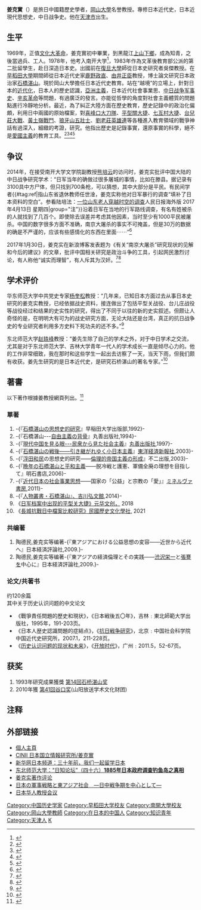 '''姜克實'''（{{bd|1953年|7月29日}}）是旅日中國籍歷史學者，[[岡山大學|岡山大學]]名誉教授。專修日本近代史，日本近現代思想史，中日战争史。他在[[天津市|天津市]]出生。

== 生平 ==
1969年，正值[[文化大革命|文化大革命]]，姜克實初中畢業，到黑龍江[[上山下鄉|上山下鄉]]，成為知青，之後當過兵、工人。1978年，他考入南开大学<ref>{{Cite web|url=http://news.nankai.edu.cn/xwzt/system/2012/05/17/000068655.shtml|title=南开大学1978级本科生校友名单|accessdate=2017-04-17|author=南开新闻网|date=2012-05-17|publisher=南开新闻网|archive-url=https://web.archive.org/web/20170417155745/http://news.nankai.edu.cn/xwzt/system/2012/05/17/000068655.shtml|archive-date=2017-04-17|dead-url=yes}}</ref>，1983年作為文革後教育部公派的第二批留學生，赴日深造日本史。出國前在[[復旦大學|復旦大學]]師從日本史研究者吳傑教授。在[[早稻田大學|早稻田大學]]期間師從日本近代史家[[鹿野政直|鹿野政直]]、[[由井正臣|由井正臣]]教授，博士論文研究日本政治家[[石橋湛山|石橋湛山]]。現於岡山大學擔任日本近代史教育。站在“越境”的立場上，針對日本的[[近代化|近代化]]，日本人的歷史認識，[[亞洲主義|亞洲主義]]，日本近代社會事業思、[[中日战争史|中日战争军事史]]、[[辛亥革命|辛亥革命]]等問題，有過廣泛的發言。亦能從哲學的角度對社會主義體質的問題點進行冷靜地分析。最近，為了糾正大陸方面在歷史教育，歷史記錄中的政治化偏頗，利用日中兩國的原始檔案，對[[喜峰口戰鬥_(抗日戰爭)|喜峰口]][[大刀隊|大刀隊]]、[[平型關大捷|平型關大捷]]、[[七亘村战斗|七亙村大捷]]、[[台兒莊大戰|台兒莊大戰]]、[[黃土嶺戰鬥|黃土嶺戰鬥]]、[[狼牙山五壯士|狼牙山五壯士]]、[[劉老莊英雄連|劉老莊英雄連]]等各種進入教育領域的戰爭神話有過深入，細緻的考證，研究。他指出歷史是記錄事實，還原事實的科學，絕不是[[愛國主義|愛國主義]]的教育工具。<ref>{{Cite web|url=http://www.let.okayama-u.ac.jp/wordpress/wp-content/uploads/2016/02/jiang.pdf|title=姜 克實|accessdate=2017-04-16|author=|date=|publisher=岡山大学|archive-date=2017-04-17|archive-url=https://web.archive.org/web/20170417070422/http://www.let.okayama-u.ac.jp/wordpress/wp-content/uploads/2016/02/jiang.pdf|dead-url=no}}</ref><ref>{{Cite web|url=http://japan.xinhuanet.com/jpnews/2013-03/19/c_132242752.htm|title=30年前，我们一起留学日本——遊夢人生|accessdate=2017-04-11|author=姜克实|date=2013年3月19日|publisher=新华网日本频道|archive-date=2014-05-01|archive-url=https://web.archive.org/web/20140501091653/http://japan.xinhuanet.com/jpnews/2013-03/19/c_132242752.htm|dead-url=no}}</ref><ref>{{Cite web|url=http://www.aisixiang.com/data/91052.html|title=一名旅日历史学者的学思历程|accessdate=2017-04-11|author=姜克实、川先生|date=2015-08-06|publisher=爱思想|archive-date=2017-04-11|archive-url=https://web.archive.org/web/20170411221042/http://www.aisixiang.com/data/91052.html|dead-url=no}}</ref><ref>{{Cite web|title=一位旅日历史学者的学思历程|url=https://www.douban.com/note/731244691/|accessdate=2019-08-21|author=|language=|archiveurl=https://web.archive.org/web/20190821195252/https://www.douban.com/note/731244691/|archivedate=2019-08-21|dead-url=no}}</ref>

== 争议 ==
2014年，在接受南开大学文学院副教授[[熊培云|熊培云]]的访问时，姜克实批评中国大陆的中日战争研究学术：“日军当年的确做过很多屠城的事情，比如在滕县。据记录有3100具中方尸体，但只找到700条枪，可以猜想，其中大部分是平民。有民间学者{{#tag:ref|指山东省退休教师任世淦，姜克实称他对日军暴行的调查“填补了日本资料的空白”。参看陆培法：[http://paper.people.com.cn/rmrbhwb/html/2017-04/13/content_1766101.htm 一位山东老人穿越时空的调查]人民日报海外版 2017年4月13日 星期四|group="注"}}沿着日军在当地的行军路线调查，有名有姓被杀的人就找到了几百个。即使除去误差并考虑其他因素，当时至少有1000平民被屠杀。中国的数字很多方面不准确，南京大屠杀的事实不可掩盖，但是30万的数据的确是不严谨的，应该有些感情化的东西在里面⋯⋯”<ref>{{Cite book|title=熊培云，[http://qingmang.me/articles/-2995992410804488712 错过胡适，错过石桥湛山]《西风东土——两个世界的挫折》|last=|first=|publisher=新星出版社|year=2016年3月|isbn=9787513320122|location=北京|pages=342-350}}</ref>

2017年1月30日，姜克实在新浪博客发表题为《有关“南京大屠杀”研究现状的见解和今后的建议》的文章，批评中国相关研究是政治斗争的工具，引起网民激烈讨论，有人称他“诚实而理智”，有人斥其为汉奸。<ref>{{Cite web|url=http://www.aisixiang.com/data/103633.html|title=有关“南京大屠杀”研究现状的见解和今后的建议|accessdate=2017-04-11|author=姜克实|date=2017-03-19|publisher=爱思想|archive-date=2017-04-11|archive-url=https://web.archive.org/web/20170411141900/http://www.aisixiang.com/data/103633.html|dead-url=no}}</ref><ref>{{Cite web|url=http://prd.zaobao.com/special/report/politic/sino-jp/story20170201-719394|title=旅日中国学者： “南京大屠杀”研究太政治化|accessdate=2017-04-11|author=|date=2017-02-01|publisher=联合早报|deadurl=yes|archiveurl=https://web.archive.org/web/20170411140129/http://prd.zaobao.com/special/report/politic/sino-jp/story20170201-719394|archivedate=2017-04-11}}</ref>

== 学术评价 ==
华东师范大学中共党史专家[[杨奎松|杨奎松]]教授：“几年来，已知日本方面过去从事日本史研究的姜克实教授，已经依据战史资料，接连做出了包括平型关战役、台儿庄战役等战役经过和结果的史实性的研究，得出了不同于以往的新的史实叙述。但颇让人奇怪的是，在明明大有可为的战史研究方面，无论大陆还是台湾，真正的抗日战争史的专业研究者利用多方史料下死功夫的还不多。”<ref>{{Cite web|url=http://cul.qq.com/a/20160521/011720.htm|title=学界为何没有令人信服的战史著作|accessdate=2017-04-12|author=杨奎松|date=2016-05-21|publisher=腾讯网|archive-url=https://web.archive.org/web/20170412224703/http://cul.qq.com/a/20160521/011720.htm|archive-date=2017-04-12|dead-url=yes}}</ref>

东北师范大学[[赵轶峰|赵轶峰]]教授：“姜先生除了自己的学术之外，对于中日学术之交流，尤其是对于东北师范大学、吉林大学青年一代人的学术成长一直是倾尽心力的。他的工作非常细致，我在那时和这些学生一起出去访察了一天，当天下雨，但我们颇有收获。姜先生研究的是日本近代史，是研究石桥湛山的著名专家。”<ref>{{Cite web|url=http://sohac.nenu.edu.cn/kyss/asia/bbs/baogao/46.htm|title=1885年日本政府调查钓鱼岛之真相|accessdate=2017-04-12|author=东北师范大学整理|date=2013-01-17|publisher=东北师范大学日知论坛|archive-url=https://web.archive.org/web/20170413020238/http://sohac.nenu.edu.cn/kyss/asia/bbs/baogao/46.htm|archive-date=2017-04-13|dead-url=yes}}</ref>

==著書==
以下著作根據姜教授網頁列出。<ref>{{Cite web|url=http://www.cc.okayama-u.ac.jp/~jiang/jiang.html|title=冈山大学网站/姜克实教授介绍|accessdate=2017-04-11|author=|date=|publisher=冈山大学|archive-date=2017-04-11|archive-url=https://web.archive.org/web/20170411220804/http://www.cc.okayama-u.ac.jp/~jiang/jiang.html|dead-url=no}}</ref>
=== 單著 ===
#-{『[[石橋湛山|石橋湛山]]の[https://web.archive.org/web/20160304131955/http://www.waseda-up.co.jp/history/post-264.html 思想史的研究]』早稲田大学出版部,1992}-
#-{『石橋湛山---[http://www.7netshopping.jp/books/detail/-/accd/1101225109 自由主義の背骨]{{Dead link|date=2020年1月 |bot=InternetArchiveBot |fix-attempted=yes }}』丸善出版社,1994}-
#-{『[http://home.att.ne.jp/apple/tamaco/2002/020505GendaiChugokuwo.html 現代中国を見る眼---民衆から見た社会主義]{{Wayback|url=http://home.att.ne.jp/apple/tamaco/2002/020505GendaiChugokuwo.html |date=20160304123552 }}』[http://pub.maruzen.co.jp/ 丸善出版社]{{Wayback|url=http://pub.maruzen.co.jp/ |date=20110511095457 }},1997}-
#-{『[http://www.amazon.co.jp/gp/product/images/4492061355/ref=dp_image_0?ie=UTF8&n=465392&s=books 石橋湛山の戦後――引き継がれゆく小日本主義]』[https://web.archive.org/web/20110422193757/http://www.toyokeizai.net/ 東洋経済新報社],2003}-
#-{『[http://ja.wikipedia.org/wiki/%E6%B5%AE%E7%94%B0%E5%92%8C%E6%B0%91 浮田和民]{{Wayback|url=http://ja.wikipedia.org/wiki/%E6%B5%AE%E7%94%B0%E5%92%8C%E6%B0%91 |date=20111120103807 }}の思想史的研究――[http://www.bk1.jp/product/02397336 倫理的帝国主義の形成]』不二出版,2003}-
#-{『[http://www.amazon.co.jp/gp/product/images/475032440X/ref=dp_image_0?ie=UTF8&n=465392&s=books 晩年の石橋湛山と平和主義]――脱冷戦と護憲、軍備全廃の理想を目指して』明石書店,2006}-
#-{『[http://www.minervashobo.co.jp/book/b87041.html 近代日本の社会事業思想]{{Wayback|url=http://www.minervashobo.co.jp/book/b87041.html |date=20140324142856 }}――国家の「公益」と宗教の「愛」』[http://www.minervashobo.co.jp/ ミネルヴァ書房]{{Wayback|url=http://www.minervashobo.co.jp/ |date=20110427213637 }},2011}-
#-{『[http://www.minervashobo.co.jp/book/b87041.html 人物叢書・石橋湛山』、吉川弘文館]{{Wayback|url=http://www.minervashobo.co.jp/book/b87041.html |date=20140324142856 }},2014}-
#《[http://www.eculture.com.tw/searchList.jsp?search_field=FullText&search_input=%E5%B9%B3%E5%9E%8B%E5%85%B3%E5%A4%A7%E6%8D%B7 日军档案中出现的平型关大捷》元华文创，] {{Wayback|url=http://www.eculture.com.tw/searchList.jsp?search_field=FullText&search_input=%E5%B9%B3%E5%9E%8B%E5%85%B3%E5%A4%A7%E6%8D%B7 |date=20190610042422 }}2018
#《[http://www.rchcs.com.tw/bookdetail-1544.html 長城抗戰日中檔案比較研究》民國歷史文化學社,] {{Wayback|url=http://www.rchcs.com.tw/bookdetail-1544.html |date=20211209115820 }}2021

=== 共编著 ===
#陶德民,姜克实等编著-{『東アジアにおける公益思想の変容――近世から近代へ』日本経済評論社,2009.}-
#陶德民,姜克实等编著-{『東アジアの経済倫理とその実践――[http://www.shibusawa.or.jp/ 渋沢栄一]{{Wayback|url=http://www.shibusawa.or.jp/ |date=20110520190108 }}と[[張謇|張謇]]を中心に』日本経済評論社,2009.}-
=== 论文/共著书 ===
约120余篇<br />

其中关于历史认识问题的中文论文
* 《戰爭責任問題的歷史和現状》，《日本戦後五〇年》，吉林﹕東北師範大学出版社，1995年，191-203页。
* 《日本人歴史認識問題的症結点》，《[http://jds.cass.cn/Article/List_64.asp 抗日戦争研究]{{Wayback|url=http://jds.cass.cn/Article/List_64.asp |date=20110322050202 }}》，北京﹕中国社会科学院中国近代史研究所，2007.1，211-228页。
* 《[http://www.opentimes.cn/to/201105/2011-5-09.htm 历史认识问题的现状和未来]{{dead link|date=2017年12月 |bot=InternetArchiveBot |fix-attempted=yes }}》，《[http://www.opentimes.cn/  开放时代]{{Wayback|url=http://www.opentimes.cn/ |date=20110511123747 }}》，广州﹕2011.5，52-67页。

==获奖==
#1993年研究成果獲獎 [http://www.ishibashi-mf.org/prize/history.html 第14回石桥湛山奖]{{Wayback|url=http://www.ishibashi-mf.org/prize/history.html |date=20110709144125 }}
#2010年獲 [http://www.rsk.co.jp/company/josei_47.html 第41回谷口奖]{{Wayback|url=http://www.rsk.co.jp/company/josei_47.html |date=20121013085313 }}(山阳放送学术文化财团)

== 注释 ==
{{Reflist|group="注"}}
{{reflist}}

== 外部链接 ==
* [https://jiangkeshi53.wixsite.com/jiangkeshi53-web 個人主頁]{{Wayback|url=https://jiangkeshi53.wixsite.com/jiangkeshi53-web |date=20190827002157 }}
* [http://ci.nii.ac.jp/search?q=%E5%A7%9C%E5%85%8B%E5%AF%A6&range=0&count=20&sortorder=1&type=0 CINII 日本国立情報研究所/姜克實]
* [http://japan.xinhuanet.com/zt/lxrbzt/index.html 新华网日本频道：三十年前，我们一起留学日本]{{Wayback|url=http://japan.xinhuanet.com/zt/lxrbzt/index.html |date=20140210063625 }}
* [https://web.archive.org/web/20170413020238/http://sohac.nenu.edu.cn/kyss/asia/bbs/baogao/46.htm 东北师范大学：“日知论坛”（四十六）'''1885年日本政府调查钓鱼岛之真相''']
* [https://web.archive.org/web/20151007013857/http://www.cc.okayama-u.ac.jp/~jiang/syohyo_2.html 姜克实著作评论]
* [https://web.archive.org/web/20170416130305/http://research.nichibun.ac.jp/ja/coop/archives/s540/index.html 日本の軍事戦略と東アジア社会　―日中戦争期を中心として―]
* [https://web.archive.org/web/20170416221236/http://scpj.jp/wp-content/uploads/2017/01/Members.pdf 日本华人教授会议]

{{authority control}}
{{DEFAULTSORT:J}}
[[Category:中国历史学家|Category:中国历史学家]]
[[Category:早稻田大学校友|Category:早稻田大学校友]]
[[Category:南開大學校友|Category:南開大學校友]]
[[Category:岡山大學教師|Category:岡山大學教師]]
[[Category:在日本的中国人|Category:在日本的中国人]]
[[Category:知识青年|Category:知识青年]]
[[Category:天津人|Category:天津人]]
[[Category:姜姓|K]]